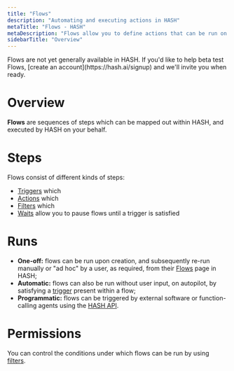 ```yaml
---
title: "Flows"
description: "Automating and executing actions in HASH"
metaTitle: "Flows - HASH"
metaDescription: "Flows allow you to define actions that can be run on a schedule, in response to a trigger, or manually"
sidebarTitle: "Overview"
---
```


<Callout style="information" type="coming-soon">
  Flows are not yet generally available in HASH. If you'd like to help beta test
  Flows, [create an account](https://hash.ai/signup) and we'll invite you when ready.
</Callout>

# Overview

**Flows** are sequences of steps which can be mapped out within HASH, and executed by HASH on your behalf.

# Steps

Flows consist of different kinds of steps:

- [Triggers](/guide/flows/triggers) which
- [Actions](/guide/flows/actions) which
- [Filters](/guide/flows/filters) which 
- [Waits](/guide/flows/waits) allow you to pause flows until a trigger is satisfied

# Runs

- **One-off:** flows can be run upon creation, and subsequently re-run manually or "ad hoc" by a user, as required, from their [Flows](https://app.hash.ai/flows) page in HASH;
- **Automatic:** flows can also be run without user input, on autopilot, by satisfying a [trigger](/guide/flows/triggers) present within a flow;
- **Programmatic:** flows can be triggered by external software or function-calling agents using the [HASH API](https://hash.dev/docs/flows/api).

# Permissions

You can control the conditions under which flows can be run by using [filters](/guide/flows/filters).